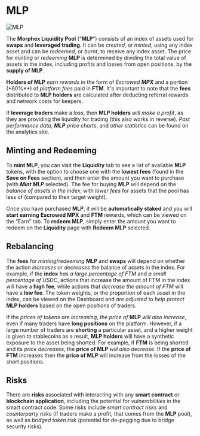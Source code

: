 # MLP 

<img src="/images/MLP.png" alt="MLP" />

The **Morphex Liquidity Pool** (“**MLP**”) consists of an index of assets used for **swaps** and **leveraged trading**. It can be _created_, or _minted_, using any index asset and can be _redeemed_, or _burnt_, to receive any index asset. The price for _minting_ or _redeeming_ **MLP** is determined by dividing the total value of assets in the index, including profits and losses from open positions, by the **supply of MLP**.

**Holders of MLP** _earn rewards_ in the form of _Escrowed **MPX**_ and a portion (*60%**) of _platform fees_ paid in **FTM**. It's important to note that the **fees** distributed to **MLP holders** are calculated after deducting referral rewards and network costs for keepers.

If **leverage traders** make a _loss_, then **MLP holders** _will make a profit_, as they are providing the liquidity for trading (this also works in reverse). _Past performance data_, _**MLP** price charts_, and _other statistics_ can be found on the analytics site.

## Minting and Redeeming

To **mint MLP**, you can visit the **Liquidity** tab to see a list of available **MLP** tokens, with the option to choose one with the **lowest fees** (found in the **Save on Fees** section), and then enter the amount you want to purchase (with ***Mint MLP*** selected). The fee for buying **MLP** will depend on the _balance of assets in the index_, with _lower fees_ for assets that the pool has less of (compared to their target weight).

Once you have purchased **MLP**, it will be **automatically staked** and you will **start earning**
**Escrowed MPX** and **FTM** rewards, which can be viewed on the “Earn” tab. To **redeem MLP**,
simply enter the amount you want to redeem on the **Liquidity** page with **Redeem MLP** selected.

## Rebalancing

The **fees** for _minting_/_redeeming_ **MLP** and **swaps** will depend on whether the action _increases_ or _decreases_ the balance of assets in the index. For example, if the **index** _has a large percentage of FTM_ and _a small percentage of USDC_, actions that increase the amount of FTM in the index will have a **high fee**, while actions that _decrease the amount of FTM_ will have a **low fee**. The token weights, or the proportion of each asset in the index, can be viewed on the Dashboard and _are adjusted_ to _help protect_ **MLP holders** based on the open positions of traders.

If the _prices of tokens are increasing_, _the price of_ **MLP** _will also increase_, even if many traders have **long positions** on the platform. However, if a large number of traders are **shorting** a particular asset, and a higher weight is given to stablecoins as a result, **MLP holders** will have a synthetic exposure to the asset being shorted. For example, if **FTM** is being shorted and its _price decreases_, the **price of MLP** _will also decrease_. If the **price of FTM** increases then the **price of MLP** will increase from the losses of the short positions.

## Risks

There are **risks** associated with interacting with any **smart contract** or **blockchain application**,
including the potential for _vulnerabilities_ in the smart contract code. Some risks include _smart contract risks_ and _counterparty risks_ (if traders make a profit, that comes from the **MLP** pool), as well as _bridged token risk_ (potential for de-pegging due to bridge security risks).
